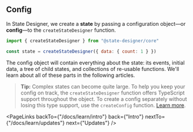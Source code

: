 ## Config

In State Designer, we create a **state** by passing a configuration object—or **config**—to the `createStateDesigner` function.

```js
import { createStateDesigner } from "@state-designer/core"

const state = createStateDesigner({ data: { count: 1 } })
```

The config object will contain everything about the state: its events, initial data, a tree of child states, and collections of re-usable functions. We'll learn about all of these parts in the following articles.

> **Tip:** Complex states can become quite large. To help you keep your config on track, the `createStateDesigner` function offers TypeScript support throughout the object. To create a config separately without losing this type support, use the `createConfig` function. [Learn more](/docs/api/createConfig).

<PageLinks
  backTo={"/docs/learn/intro"}
  back={"Intro"}
  nextTo={"/docs/learn/updates"}
  next={"Updates"}
/>
